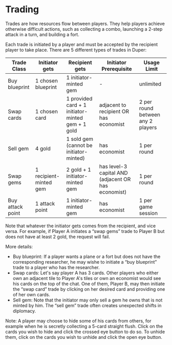 # Trading

Trades are how resources flow between players. They help players achieve otherwise difficult actions, such as collecting a combo, launching a 2-step attack in a turn, and building a fort.

Each trade is initiated by a player and must be accepted by the recipient player to take place. There are 5 different types of trades in Duper:

| Trade Class      | Initiator gets         | Recipient gets                                    | Initiator Prerequisite                              | Usage Limit                       |
| ---------------- | ---------------------- | ------------------------------------------------- | --------------------------------------------------- | --------------------------------- |
| Buy blueprint    | 1 chosen blueprint     | 1 initiator-minted gem                            | -                                                   | unlimited                         |
| Swap cards       | 1 chosen card          | 1 provided card + 1 initiator-minted gem + 1 gold | adjacent to recipient OR has economist              | 2 per round between any 2 players |
| Sell gem         | 4 gold                 | 1 sold gem (cannot be initiator-minted)           | has economist                                       | 1 per round                       |
| Swap gems        | 1 recipient-minted gem | 2 gold + 1 initiator-minted gem                   | has level-3 capital AND (adjacent OR has economist) | 1 per round                       |
| Buy attack point | 1 attack point         | 1 initiator-minted gem                            | has economist                                       | 1 per game session                |

Note that whatever the initiator gets comes from the recipient, and vice versa. For example, if Player A initiates a “swap gems” trade to Player B but does not have at least 2 gold, the request will fail.

More details:

- Buy blueprint: If a player wants a plane or a fort but does not have the corresponding researcher, he may wishe to initiate a “buy blueprint” trade to a player who has the researcher.
- Swap cards: Let's say player A has 3 cards. Other players who either own an adjacent tile to Player A's tiles or own an economist would see his cards on the top of the chat. One of them, Player B, may then initiate the “swap card” trade by clicking on her desired card and providing one of her own cards.
- Sell gem: Note that the initiator may only sell a gem he owns that is not minted by him. The “sell gem” trade often creates unexpected shifts in diplomacy.

Note: A player may choose to hide some of his cards from others, for example when he is secretly collecting a 5-card straight flush. Click on the cards you wish to hide and click the crossed eye button to do so. To unhide them, click on the cards you wish to unhide and click the open eye button.
